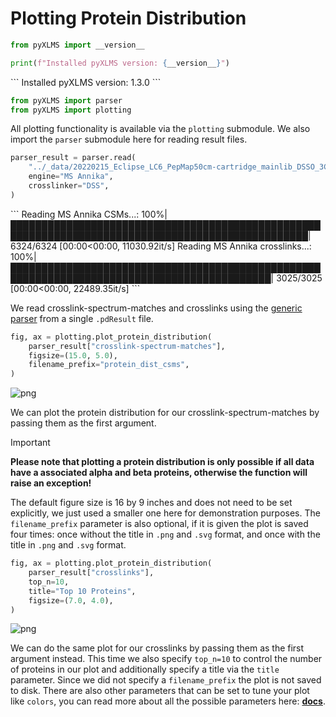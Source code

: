 
# **Plotting Protein Distribution**


```python copy
from pyXLMS import __version__

print(f"Installed pyXLMS version: {__version__}")
```
<Callout emoji="✓">
```
    Installed pyXLMS version: 1.3.0
```
</Callout>

```python copy
from pyXLMS import parser
from pyXLMS import plotting
```

All plotting functionality is available via the `plotting` submodule. We also import the `parser` submodule here for reading result files.


```python copy
parser_result = parser.read(
    "../_data/20220215_Eclipse_LC6_PepMap50cm-cartridge_mainlib_DSSO_3CV_stepHCD_OT_001.pdResult",
    engine="MS Annika",
    crosslinker="DSS",
)
```
<Callout emoji="✓">
```
    Reading MS Annika CSMs...: 100%|██████████████████████████████████████████████████████████████████████████████████████████████████| 6324/6324 [00:00<00:00, 11030.92it/s]
    Reading MS Annika crosslinks...: 100%|████████████████████████████████████████████████████████████████████████████████████████████| 3025/3025 [00:00<00:00, 22489.35it/s]
```
</Callout>

We read crosslink-spectrum-matches and crosslinks using the [generic parser](https://hgb-bin-proteomics.github.io/pyXLMS/pyXLMS.parser.html#pyXLMS.parser.read) from a single `.pdResult` file.


```python copy
fig, ax = plotting.plot_protein_distribution(
    parser_result["crosslink-spectrum-matches"],
    figsize=(15.0, 5.0),
    filename_prefix="protein_dist_csms",
)
```


    
![png](./plot_protein_distribution_files/plot_protein_distribution_6_0.png)
    


We can plot the protein distribution for our crosslink-spectrum-matches by passing them as the first argument.

> [!IMPORTANT]
>
> **Please note that plotting a protein distribution is only possible if all data have a associated alpha and beta proteins, otherwise the function will raise an exception!**

The default figure size is 16 by 9 inches and does not need to be set explicitly, we just used a smaller one here for demonstration purposes. The `filename_prefix` parameter is also optional, if it is given the plot is saved four times: once without the title in `.png` and `.svg` format, and once with the title in `.png` and `.svg` format.


```python copy
fig, ax = plotting.plot_protein_distribution(
    parser_result["crosslinks"],
    top_n=10,
    title="Top 10 Proteins",
    figsize=(7.0, 4.0),
)
```


    
![png](./plot_protein_distribution_files/plot_protein_distribution_8_0.png)
    


We can do the same plot for our crosslinks by passing them as the first argument instead. This time we also specify `top_n=10` to control the number of proteins in our plot and additionally specify a title via the `title` parameter. Since we did not specify a `filename_prefix` the plot is not saved to disk. There are also other parameters that can be set to tune your plot like `colors`, you can read more about all the possible parameters here: [**docs**](https://hgb-bin-proteomics.github.io/pyXLMS/pyXLMS.plotting.html#pyXLMS.plotting.plot_protein_distribution.plot_protein_distribution).
